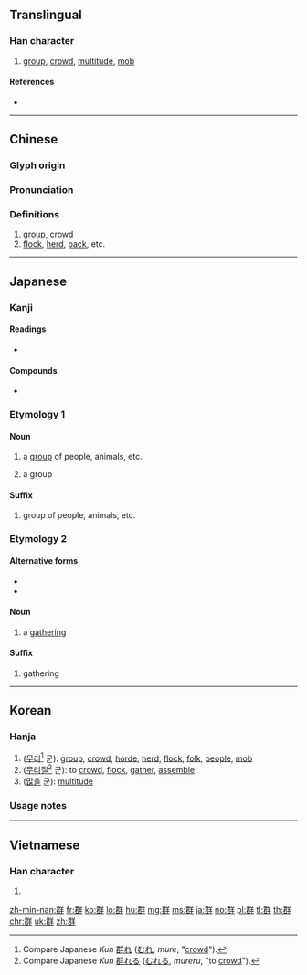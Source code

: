 {{character info/new}}
{{also|羣}}
==Translingual==

===Han character===
{{Han char|rn=123|rad=羊|as=07|sn=13|four=18651|canj=SRTQ,XSRTQ|ids=⿰君羊}}

# [[group]], [[crowd]], [[multitude]], [[mob]]

====References====
* {{Han ref|kx=0952.260|dkj=28498|dj=1396.200|hdz=53134.120|uh=7FA4|ud=32676|bh=B873|bd=47219}}

----

==Chinese==
{{zh-forms|t2=羣}}

===Glyph origin===
{{Han etym}}

===Pronunciation===
{{zh-pron
|m=qún
|c=kwan4
|h=pfs=khiùn
|md=
|mn=kûn |mna=Taiwanese-Tone_5.ogg
|w=
|mc=y
|oc=y
|cat=n
}}
{{attention|zh|the Middle Chinese data is at [[羣]]}}

===Definitions===
{{zh-hanzi}}

# [[group]], [[crowd]]
# [[flock]], [[herd]], [[pack]], etc.

----

==Japanese==

===Kanji===
{{ja-kanji|grade=5|rs=羊07}}

====Readings====
* {{ja-readings|goon=[[ぐん]] (gun)|kanon=[[くん]] (kun)|kun=[[むらがる]] (muragaru), [[むれる]] (mureru)|nanori=}}

====Compounds====
* {{ja-r|群島|ぐんとう}}

===Etymology 1===

====Noun====
{{ja-noun|ぐん}}

# a [[group]] of people, animals, etc.
# {{lb|ja|group theory}} a group

====Suffix====
{{ja-pos|suffix|ぐん}}

# group of people, animals, etc.

===Etymology 2===

====Alternative forms====
* {{l|ja|叢}}
* {{l|ja|簇}}

====Noun====
{{ja-noun|むら}}

# a [[gathering]]

====Suffix====
{{ja-pos|suffix|むら}}

# gathering

----

==Korean==

===Hanja===
{{ko-hanja|hangeul=군|eumhun=|rv=gun|mr=kun|y=kwun}}

# ([[무리|무리]]<ref>Compare Japanese ''Kun'' [[群れ]] ([[むれ]], ''mure'', "[[crowd]]"). </ref> 군): [[group]], [[crowd]], [[horde]], [[herd]], [[flock]], [[folk]], [[people]], [[mob]]
# ([[무리|무리]][[짓다|질]]<ref>Compare Japanese ''Kun'' [[群れる]] ([[むれる]], ''mureru'', "to [[crowd]]"). </ref> 군): to [[crowd]], [[flock]], [[gather]], [[assemble]]
# ([[많다|많을]] 군): [[multitude]]

===Usage notes===
<references />

----

==Vietnamese==

===Han character===
{{vi-hantu|[[quần]], [[còn]], [[quằn]], [[cơn]]|rs=羊07}}

# {{defn|lang=vi|sort=羊07}}

[[zh-min-nan:群]]
[[fr:群]]
[[ko:群]]
[[lo:群]]
[[hu:群]]
[[mg:群]]
[[ms:群]]
[[ja:群]]
[[no:群]]
[[pl:群]]
[[tl:群]]
[[th:群]]
[[chr:群]]
[[uk:群]]
[[zh:群]]